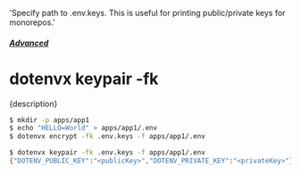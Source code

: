   'Specify path to .env.keys. This is useful for printing public/private keys for monorepos.'

##### [Advanced](/docs/advanced)
# dotenvx keypair -fk

<p className="lead">{description}</p>

```sh
$ mkdir -p apps/app1
$ echo "HELLO=World" > apps/app1/.env
$ dotenvx encrypt -fk .env.keys -f apps/app1/.env

$ dotenvx keypair -fk .env.keys -f apps/app1/.env
{"DOTENV_PUBLIC_KEY":"<publicKey>","DOTENV_PRIVATE_KEY":"<privateKey>"}
```
